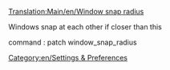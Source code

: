 [[Translation:Main/en/Window snap radius]]
{{en/-}}
{{en/Expand|expanding}}

Windows snap at each other if closer than this

command : patch window_snap_radius

[[Category:en/Settings & Preferences]]